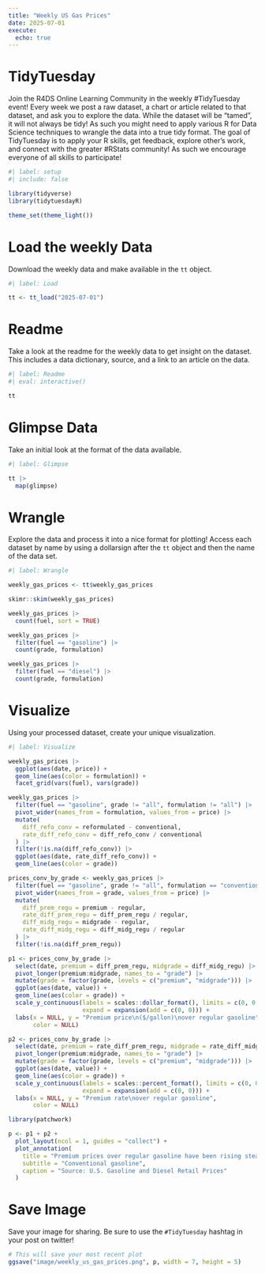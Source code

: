 ```yaml
---
title: "Weekly US Gas Prices"
date: 2025-07-01
execute: 
  echo: true
---
```


# TidyTuesday

Join the R4DS Online Learning Community in the weekly #TidyTuesday event!
Every week we post a raw dataset, a chart or article related to that dataset, and ask you to explore the data.
While the dataset will be “tamed”, it will not always be tidy! As such you might need to apply various R for Data Science techniques to wrangle the data into a true tidy format.
The goal of TidyTuesday is to apply your R skills, get feedback, explore other’s work, and connect with the greater #RStats community!
As such we encourage everyone of all skills to participate!

```r
#| label: setup
#| include: false

library(tidyverse)
library(tidytuesdayR)

theme_set(theme_light())
```

# Load the weekly Data

Download the weekly data and make available in the `tt` object.

```r
#| label: Load

tt <- tt_load("2025-07-01")

```

# Readme

Take a look at the readme for the weekly data to get insight on the dataset.
This includes a data dictionary, source, and a link to an article on the data.

```r
#| label: Readme
#| eval: interactive()

tt

```

# Glimpse Data

Take an initial look at the format of the data available.

```r
#| label: Glimpse

tt |> 
  map(glimpse)
```


# Wrangle

Explore the data and process it into a nice format for plotting! Access each dataset by name by using a dollarsign after the `tt` object and then the name of the data set.

```r
#| label: Wrangle

weekly_gas_prices <- tt$weekly_gas_prices
```

```r
skimr::skim(weekly_gas_prices)

weekly_gas_prices |> 
  count(fuel, sort = TRUE)

weekly_gas_prices |> 
  filter(fuel == "gasoline") |> 
  count(grade, formulation)

weekly_gas_prices |> 
  filter(fuel == "diesel") |> 
  count(grade, formulation)

```

# Visualize

Using your processed dataset, create your unique visualization.

```r
#| label: Visualize

weekly_gas_prices |> 
  ggplot(aes(date, price)) +
  geom_line(aes(color = formulation)) +
  facet_grid(vars(fuel), vars(grade))
```

```r
weekly_gas_prices |> 
  filter(fuel == "gasoline", grade != "all", formulation != "all") |> 
  pivot_wider(names_from = formulation, values_from = price) |> 
  mutate(
    diff_refo_conv = reformulated - conventional,
    rate_diff_refo_conv = diff_refo_conv / conventional
  ) |> 
  filter(!is.na(diff_refo_conv)) |> 
  ggplot(aes(date, rate_diff_refo_conv)) +
  geom_line(aes(color = grade))
```

```r
prices_conv_by_grade <- weekly_gas_prices |> 
  filter(fuel == "gasoline", grade != "all", formulation == "conventional") |> 
  pivot_wider(names_from = grade, values_from = price) |>  
  mutate(
    diff_prem_regu = premium - regular,
    rate_diff_prem_regu = diff_prem_regu / regular,
    diff_midg_regu = midgrade - regular,
    rate_diff_midg_regu = diff_midg_regu / regular
  ) |> 
  filter(!is.na(diff_prem_regu))

p1 <- prices_conv_by_grade |> 
  select(date, premium = diff_prem_regu, midgrade = diff_midg_regu) |> 
  pivot_longer(premium:midgrade, names_to = "grade") |> 
  mutate(grade = factor(grade, levels = c("premium", "midgrade"))) |> 
  ggplot(aes(date, value)) +
  geom_line(aes(color = grade)) +
  scale_y_continuous(labels = scales::dollar_format(), limits = c(0, 0.9),
                     expand = expansion(add = c(0, 0))) +
  labs(x = NULL, y = "Premium price\n($/gallon)\nover regular gasoline",
       color = NULL)

p2 <- prices_conv_by_grade |> 
  select(date, premium = rate_diff_prem_regu, midgrade = rate_diff_midg_regu) |> 
  pivot_longer(premium:midgrade, names_to = "grade") |> 
  mutate(grade = factor(grade, levels = c("premium", "midgrade"))) |> 
  ggplot(aes(date, value)) +
  geom_line(aes(color = grade)) +
  scale_y_continuous(labels = scales::percent_format(), limits = c(0, 0.45),
                     expand = expansion(add = c(0, 0))) +
  labs(x = NULL, y = "Premium rate\nover regular gasoline",
       color = NULL)

library(patchwork)

p <- p1 + p2 + 
  plot_layout(ncol = 1, guides = "collect") +
  plot_annotation(
    title = "Premium prices over regular gasoline have been rising steadly\nsince early 2010s",
    subtitle = "Conventional gasoline",
    caption = "Source: U.S. Gasoline and Diesel Retail Prices"
  )

```

# Save Image

Save your image for sharing. Be sure to use the `#TidyTuesday` hashtag in your post on twitter! 

```r

# This will save your most recent plot
ggsave("image/weekly_us_gas_prices.png", p, width = 7, height = 5)
```
